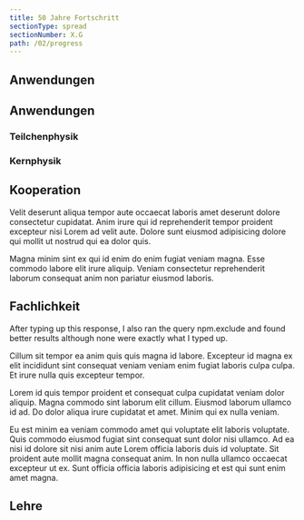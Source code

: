 ```yaml
---
title: 50 Jahre Fortschritt
sectionType: spread
sectionNumber: X.G
path: /02/progress
---
```



<div class="spread--left spread-area--c-2">

## Anwendungen


<ProgressChart dimension="accelerators_in_use__medicine"></ProgressChart>

<ProgressChart dimension="accelerators_in_use__industry"></ProgressChart>

<ProgressChart dimension="accelerators_in_use__science"></ProgressChart>

<ProgressChart dimension="accelerator_related__nobel_prizes"></ProgressChart>




</div>

<div class="spread--left spread-area--c-3">

## Anwendungen


### Teilchenphysik

<ProgressChart dimension="particleDiscoveries"></ProgressChart>
<ProgressChart dimension="progress__beta_electron"></ProgressChart>
<ProgressChart dimension="progress__energy_electron"></ProgressChart>
<ProgressChart dimension="progress__beta_proton"></ProgressChart>
<ProgressChart dimension="progress__energy_proton"></ProgressChart>

### Kernphysik

<ProgressChart dimension="nuclideDiscoveriesPerYear"></ProgressChart>
<ProgressChart dimension="pdbEntries"></ProgressChart>
<ProgressChart dimension="progress__emittance"></ProgressChart>
<ProgressChart dimension="progress__peak_luminosity"></ProgressChart>






</div>

<div class="spread--right spread-area--c-1">

## Kooperation

<ProgressChart dimension="progress__projectFundingCount">Velit deserunt aliqua tempor aute occaecat laboris amet deserunt dolore consectetur cupidatat. Anim irure qui id reprehenderit tempor proident excepteur nisi Lorem ad velit aute. Dolore sunt eiusmod adipisicing dolore qui mollit ut nostrud qui ea dolor quis.</ProgressChart>

<ProgressChart dimension="progress__projectFundingAmount">Magna minim sint ex qui id enim do enim fugiat veniam magna. Esse commodo labore elit irure aliquip. Veniam consectetur reprehenderit laborum consequat anim non pariatur eiusmod laboris.</ProgressChart>


</div>

<div class="spread--right spread-area--c-2">

## Fachlichkeit


<ProgressChart dimension="progress__conferences">After typing up this response, I also ran the query npm.exclude and found better results although none were exactly what I typed up.</ProgressChart>


<ProgressChart dimension="progress__professorships">Cillum sit tempor ea anim quis quis magna id labore. Excepteur id magna ex elit incididunt sint consequat veniam veniam enim fugiat laboris culpa culpa. Et irure nulla quis excepteur tempor.</ProgressChart>

<ProgressChart dimension="progress__publications">Lorem id quis tempor proident et consequat culpa cupidatat veniam dolor aliquip. Magna commodo sint laborum elit cillum. Eiusmod laborum ullamco id ad. Do dolor aliqua irure cupidatat et amet. Minim qui ex nulla veniam.</ProgressChart>

<ProgressChart dimension="progress__excellenceRate">Eu est minim ea veniam commodo amet qui voluptate elit laboris voluptate. Quis commodo eiusmod fugiat sint consequat sunt dolor nisi ullamco. Ad ea nisi id dolore sit nisi anim aute Lorem officia laboris duis id voluptate. Sit proident aute mollit magna consequat anim. In non nulla ullamco occaecat excepteur ut ex. Sunt officia officia laboris adipisicing et est qui sunt enim amet magna.</ProgressChart>


</div>

<div class="spread--right spread-area--c-3">

## Lehre



<ProgressChart dimension="progress__magnetic_field_strength"></ProgressChart>


</div>



